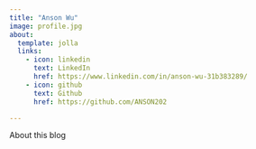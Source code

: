 ```yaml
---
title: "Anson Wu"
image: profile.jpg
about:
  template: jolla
  links:
    - icon: linkedin
      text: LinkedIn
      href: https://www.linkedin.com/in/anson-wu-31b383289/
    - icon: github
      text: Github
      href: https://github.com/ANSON202

---
```


About this blog
